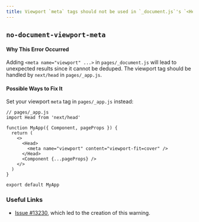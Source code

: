 ```yaml
---
title: Viewport `meta` tags should not be used in `_document.js`'s `<Head>`
---
```


## `no-document-viewport-meta`

#### Why This Error Occurred

Adding `<meta name="viewport" ...>` in `pages/_document.js` will lead to unexpected results since it cannot be deduped.
The viewport tag should be handled by `next/head` in `pages/_app.js`.

#### Possible Ways to Fix It

Set your viewport `meta` tag in `pages/_app.js` instead:

```tsx
// pages/_app.js
import Head from 'next/head'

function MyApp({ Component, pageProps }) {
  return (
    <>
      <Head>
        <meta name="viewport" content="viewport-fit=cover" />
      </Head>
      <Component {...pageProps} />
    </>
  )
}

export default MyApp
```

### Useful Links

- [Issue #13230](https://github.com/vercel/next.js/issues/13230), which led to the creation of this warning.
